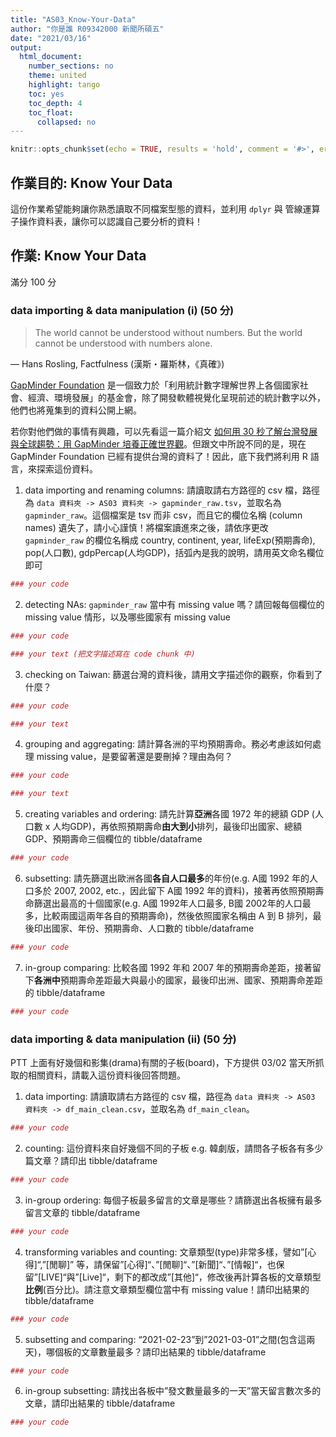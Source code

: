 ```yaml
---
title: "AS03_Know-Your-Data"
author: "你是誰 R09342000 新聞所碩五"
date: "2021/03/16"
output:
  html_document:
    number_sections: no
    theme: united
    highlight: tango
    toc: yes
    toc_depth: 4
    toc_float:
      collapsed: no
---
```


```r
knitr::opts_chunk$set(echo = TRUE, results = 'hold', comment = '#>', error = TRUE)
```

## 作業目的: Know Your Data

這份作業希望能夠讓你熟悉讀取不同檔案型態的資料，並利用 `dplyr` 與 管線運算子操作資料表，讓你可以認識自己要分析的資料！

## 作業: Know Your Data

滿分 100 分

### data importing & data manipulation (i) (50 分)

> The world cannot be understood without numbers. But the world cannot be understood with numbers alone.

― Hans Rosling, Factfulness (漢斯・羅斯林，《真確》)

[GapMinder Foundation](https://www.gapminder.org/tools/#$chart-type=bubbles) 是一個致力於「利用統計數字理解世界上各個國家社會、經濟、環境發展」的基金會，除了開發軟體視覺化呈現前述的統計數字以外，他們也將蒐集到的資料公開上網。

若你對他們做的事情有興趣，可以先看這一篇介紹文 [如何用 30 秒了解台灣發展與全球趨勢：用 GapMinder 培養正確世界觀](https://leemeng.tw/gapminder.html)。但跟文中所說不同的是，現在 GapMinder Foundation 已經有提供台灣的資料了！因此，底下我們將利用 R 語言，來探索這份資料。

1. data importing and renaming columns: 
請讀取請右方路徑的 csv 檔，路徑為 `data 資料夾 -> AS03 資料夾 -> gapminder_raw.tsv`，並取名為 `gapminder_raw`。這個檔案是 tsv 而非 csv，而且它的欄位名稱 (column names) 遺失了，請小心謹慎！將檔案讀進來之後，請依序更改 `gapminder_raw` 的欄位名稱成 country, continent, year, lifeExp(預期壽命), pop(人口數), gdpPercap(人均GDP)，括弧內是我的說明，請用英文命名欄位即可

```r
### your code
```

2. detecting NAs: `gapminder_raw` 當中有 missing value 嗎？請回報每個欄位的 missing value 情形，以及哪些國家有 missing value

```r
### your code

### your text (把文字描述寫在 code chunk 中)

```

3. checking on Taiwan: 篩選台灣的資料後，請用文字描述你的觀察，你看到了什麼？

```r
### your code

### your text
```

4. grouping and aggregating: 請計算各洲的平均預期壽命。務必考慮該如何處理 missing value，是要留著還是要刪掉？理由為何？

```r
### your code

### your text
```

5. creating variables and ordering: 請先計算**亞洲**各國 1972 年的總額 GDP (人口數 x 人均GDP)，再依照預期壽命**由大到小**排列，最後印出國家、總額 GDP、預期壽命三個欄位的 tibble/dataframe

```r
### your code
```

6. subsetting: 請先篩選出歐洲各國**各自人口最多**的年份(e.g. A國 1992 年的人口多於 2007, 2002, etc.，因此留下 A國 1992 年的資料)，接著再依照預期壽命篩選出最高的十個國家(e.g. A國 1992年人口最多, B國 2002年的人口最多，比較兩國這兩年各自的預期壽命)，然後依照國家名稱由 A 到 B 排列，最後印出國家、年份、預期壽命、人口數的 tibble/dataframe

```r
### your code
```

7. in-group comparing: 比較各國 1992 年和 2007 年的預期壽命差距，接著留下**各洲中**預期壽命差距最大與最小的國家，最後印出洲、國家、預期壽命差距的 tibble/dataframe

```r
### your code
```


### data importing & data manipulation (ii) (50 分)

PTT 上面有好幾個和影集(drama)有關的子板(board)，下方提供 03/02 當天所抓取的相關資料，請載入這份資料後回答問題。

1. data importing: 請讀取請右方路徑的 csv 檔，路徑為 `data 資料夾 -> AS03 資料夾 -> df_main_clean.csv`，並取名為 `df_main_clean`。

```r
### your code
```

2. counting: 這份資料來自好幾個不同的子板 e.g. 韓劇版，請問各子板各有多少篇文章？請印出 tibble/dataframe

```r
### your code
```

3. in-group ordering: 每個子板最多留言的文章是哪些？請篩選出各板擁有最多留言文章的 tibble/dataframe

```r
### your code
```

4. transforming variables and counting: 文章類型(type)非常多樣，譬如"[心得]", "[閒聊]" 等，請保留"[心得]"、"[閒聊]"、"[新聞]"、"[情報]"，也保留"[LIVE]"與"[Live]"，剩下的都改成"[其他]"，修改後再計算各板的文章類型**比例**(百分比)。請注意文章類型欄位當中有 missing value！請印出結果的 tibble/dataframe

```r
### your code
```

5. subsetting and comparing: "2021-02-23"到"2021-03-01"之間(包含這兩天)，哪個板的文章數量最多？請印出結果的 tibble/dataframe

```r
### your code
```

6. in-group subsetting: 請找出各板中"發文數量最多的一天"當天留言數次多的文章，請印出結果的 tibble/dataframe

```r
### your code
```



